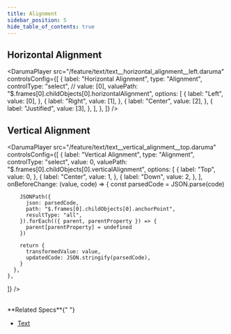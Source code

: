 ```yaml
---
title: Alignment
sidebar_position: 5
hide_table_of_contents: true
---
```



## Horizontal Alignment

<DarumaPlayer
  src="/feature/text/text__horizontal_alignment__left.daruma"
  controlsConfig={[
    {
      label: "Horizontal Alignment",
      type: "Alignment",
      controlType: "select",
      // value: [0],
      valuePath: "$.frames[0].childObjects[0].horizontalAlignment",
      options: [
        {
          label: "Left",
          value: [0],
        },
        {
          label: "Right",
          value: [1],
        },
        {
          label: "Center",
          value: [2],
        },
        {
          label: "Justified",
          value: [3],
        },
      ],
    },
  ]}
/>

## Vertical Alignment

<DarumaPlayer
  src="/feature/text/text__vertical_alignment__top.daruma"
  controlsConfig={[
    {
      label: "Vertical Alignment",
      type: "Alignment",
      controlType: "select",
      value: 0,
      valuePath: "$.frames[0].childObjects[0].verticalAlignment",
      options: [
        {
          label: "Top",
          value: 0,
        },
        {
          label: "Center",
          value: 1,
        },
        {
          label: "Down",
          value: 2,
        },
      ],
      onBeforeChange: (value, code) => {
        const parsedCode = JSON.parse(code)

        JSONPath({
          json: parsedCode,
          path: "$.frames[0].childObjects[0].anchorPoint",
          resultType: "all",
        }).forEach(({ parent, parentProperty }) => {
          parent[parentProperty] = undefined
        })

        return {
          transformedValue: value,
          updatedCode: JSON.stringify(parsedCode),
        }
      },
    },

]}
/>

<br />
**Related Specs**{" "}

- [Text](/specs/vectorgraphics/text#verticalalignment)
